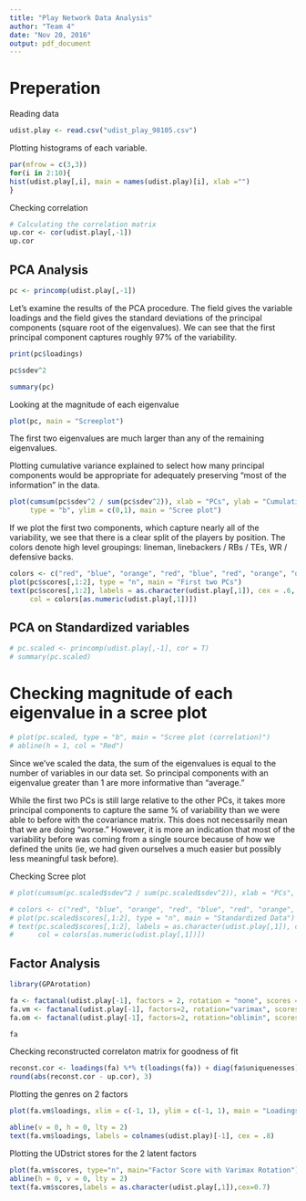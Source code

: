 ```yaml
---
title: "Play Network Data Analysis"
author: "Team 4"
date: "Nov 20, 2016"
output: pdf_document
---
```


# Preperation

Reading data
```r
udist.play <- read.csv("udist_play_98105.csv")
```

Plotting histograms of each variable.
```r
par(mfrow = c(3,3))
for(i in 2:10){
hist(udist.play[,i], main = names(udist.play)[i], xlab ="")
}
```

Checking correlation
```r
# Calculating the correlation matrix
up.cor <- cor(udist.play[,-1])
up.cor
```

## PCA Analysis

```r
pc <- princomp(udist.play[,-1])
```

Let's examine the results of the PCA procedure. The \texttt{loadings} field gives the variable loadings and the \texttt{sdev} field gives the standard deviations of the principal components (square root of the eigenvalues). We can see that the first principal component captures roughly 97\% of the variability.   
```r
print(pc$loadings)

pc$sdev^2

summary(pc)
```

Looking at the magnitude of each eigenvalue 
```r
plot(pc, main = "Screeplot")
```
The first two eigenvalues are much larger than any of the remaining eigenvalues.

Plotting cumulative variance explained to select how many principal components would be appropriate for adequately preserving "most of the information" in the data. 
```r
plot(cumsum(pc$sdev^2 / sum(pc$sdev^2)), xlab = "PCs", ylab = "Cumulative Var exp",
     type = "b", ylim = c(0,1), main = "Scree plot")
```

If we plot the first two components, which capture nearly all of the variability, we see that there is a clear split of the players by position. The colors denote high level groupings: lineman, linebackers / RBs / TEs, WR / defensive backs.
```r
colors <- c("red", "blue", "orange", "red", "blue", "red", "orange", "orange", "red", "orange", "blue", "orange", "blue")
plot(pc$scores[,1:2], type = "n", main = "First two PCs")
text(pc$scores[,1:2], labels = as.character(udist.play[,1]), cex = .6,
     col = colors[as.numeric(udist.play[,1])])
```


## PCA on Standardized variables

```r
# pc.scaled <- princomp(udist.play[,-1], cor = T)
# summary(pc.scaled)
```

# Checking magnitude of each eigenvalue in a scree plot
```r
# plot(pc.scaled, type = "b", main = "Scree plot (correlation)")
# abline(h = 1, col = "Red")
```
Since we've scaled the data, the sum of the eigenvalues is equal to the number of variables in our data set. So principal components with an eigenvalue greater than 1 are more informative than "average."

While the first two PCs is still large relative to the other PCs, it takes more principal components to capture the same \% of variability than we were able to before with the covariance matrix. This does not necessarily mean that we are doing "worse." However, it is more an indication that most of the variability before was coming from a single source because of how we defined the units (ie, we had given ourselves a much easier but possibly less meaningful task before).

Checking Scree plot
```r
# plot(cumsum(pc.scaled$sdev^2 / sum(pc.scaled$sdev^2)), xlab = "PCs", ylab = "Cumulative Var exp", type = "b", ylim = c(0,1), main = "Scree plot (Standardized)")
```
 
```r
# colors <- c("red", "blue", "orange", "red", "blue", "red", "orange", "orange", "red", "orange", "blue", "orange", "blue")
# plot(pc.scaled$scores[,1:2], type = "n", main = "Standardized Data")
# text(pc.scaled$scores[,1:2], labels = as.character(udist.play[,1]), cex = .6,
#      col = colors[as.numeric(udist.play[,1])])
```

## Factor Analysis

```r
library(GPArotation)

fa <- factanal(udist.play[-1], factors = 2, rotation = "none", scores = "regression")
fa.vm <- factanal(udist.play[-1], factors=2, rotation="varimax", scores="regression")
fa.om <- factanal(udist.play[-1], factors=2, rotation="oblimin", scores="regression")

fa
```

Checking reconstructed correlaton matrix for goodness of fit
```r
reconst.cor <- loadings(fa) %*% t(loadings(fa)) + diag(fa$uniquenesses)
round(abs(reconst.cor - up.cor), 3)
```

Plotting the genres on 2 factors
```r
plot(fa.vm$loadings, xlim = c(-1, 1), ylim = c(-1, 1), main = "Loadings")

abline(v = 0, h = 0, lty = 2)
text(fa.vm$loadings, labels = colnames(udist.play)[-1], cex = .8)
```

Plotting the UDstrict stores for the 2 latent factors
```r
plot(fa.vm$scores, type="n", main="Factor Score with Varimax Rotation")
abline(h = 0, v = 0, lty = 2)
text(fa.vm$scores,labels = as.character(udist.play[,1]),cex=0.7)
```


